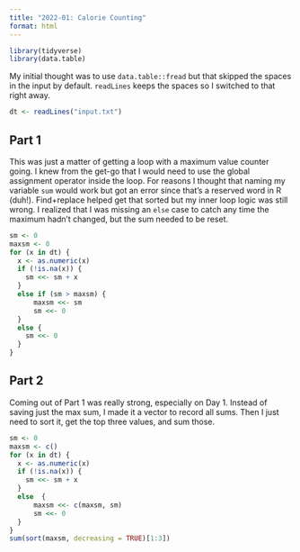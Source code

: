 ```yaml
---
title: "2022-01: Calorie Counting"
format: html
---
```


```r
library(tidyverse)
library(data.table)
```

My initial thought was to use `data.table::fread` but that skipped the spaces in the input by default. `readLines` keeps the spaces so I switched to that right away.

```r
dt <- readLines("input.txt")
```

## Part 1

This was just a matter of getting a loop with a maximum value counter going. I knew from the get-go that I would need to use the global assignment operator inside the loop. For reasons I thought that naming my variable `sum` would work but got an error since that's a reserved word in R (duh!). Find+replace helped get that sorted but my inner loop logic was still wrong. I realized that I was missing an `else` case to catch any time the maximum hadn't changed, but the sum needed to be reset.

```r
sm <- 0
maxsm <- 0
for (x in dt) {
  x <- as.numeric(x)
  if (!is.na(x)) {
    sm <<- sm + x
  }
  else if (sm > maxsm) {
      maxsm <<- sm
      sm <<- 0
  }
  else {
    sm <<- 0
  }
}
```

## Part 2

Coming out of Part 1 was really strong, especially on Day 1. Instead of saving just the max sum, I made it a vector to record all sums. Then I just need to sort it, get the top three values, and sum those.

```r
sm <- 0
maxsm <- c()
for (x in dt) {
  x <- as.numeric(x)
  if (!is.na(x)) {
    sm <<- sm + x
  }
  else  {
      maxsm <<- c(maxsm, sm)
      sm <<- 0
  }
}
sum(sort(maxsm, decreasing = TRUE)[1:3])
```

